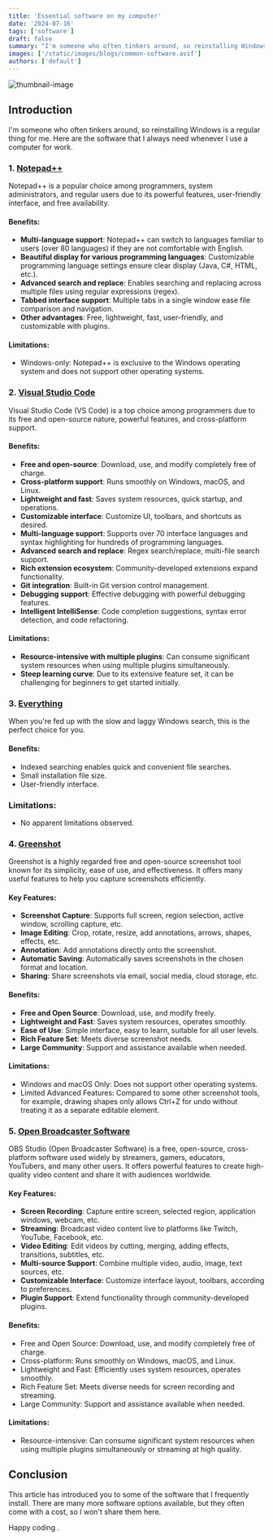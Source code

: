 ```yaml
---
title: 'Essential software on my computer'
date: '2024-07-16'
tags: ['software']
draft: false
summary: "I'm someone who often tinkers around, so reinstalling Windows is a regular thing for me. Here are the software that I always need whenever I use a computer for work."
images: ['/static/images/blogs/common-software.avif']
authors: ['default']
---
```



![thumbnail-image](/static/images/blogs/common-software.avif)

<UnsplashPhotoInfo photoURL="https://unsplash.com/@iyussugiharto" author="iyussugiharto" />

## Introduction

I'm someone who often tinkers around, so reinstalling Windows is a regular thing for me. Here are the software that I always need whenever I use a computer for work.

### 1. [Notepad++](https://notepad-plus-plus.org/downloads/)

Notepad++ is a popular choice among programmers, system administrators, and regular users due to its powerful features, user-friendly interface, and free availability.

#### Benefits:

- **Multi-language support**: Notepad++ can switch to languages familiar to users (over 80 languages) if they are not comfortable with English.
- **Beautiful display for various programming languages**: Customizable programming language settings ensure clear display (Java, C#, HTML, etc.).
- **Advanced search and replace**: Enables searching and replacing across multiple files using regular expressions (regex).
- **Tabbed interface support**: Multiple tabs in a single window ease file comparison and navigation.
- **Other advantages**: Free, lightweight, fast, user-friendly, and customizable with plugins.

#### Limitations:

- Windows-only: Notepad++ is exclusive to the Windows operating system and does not support other operating systems.

### 2. [Visual Studio Code](https://code.visualstudio.com/)

Visual Studio Code (VS Code) is a top choice among programmers due to its free and open-source nature, powerful features, and cross-platform support.

#### Benefits:

- **Free and open-source**: Download, use, and modify completely free of charge.
- **Cross-platform support**: Runs smoothly on Windows, macOS, and Linux.
- **Lightweight and fast**: Saves system resources, quick startup, and operations.
- **Customizable interface**: Customize UI, toolbars, and shortcuts as desired.
- **Multi-language support**: Supports over 70 interface languages and syntax highlighting for hundreds of programming languages.
- **Advanced search and replace**: Regex search/replace, multi-file search support.
- **Rich extension ecosystem**: Community-developed extensions expand functionality.
- **Git integration**: Built-in Git version control management.
- **Debugging support**: Effective debugging with powerful debugging features.
- **Intelligent IntelliSense**: Code completion suggestions, syntax error detection, and code refactoring.

#### Limitations:

- **Resource-intensive with multiple plugins**: Can consume significant system resources when using multiple plugins simultaneously.
- **Steep learning curve**: Due to its extensive feature set, it can be challenging for beginners to get started initially.

### 3. [Everything](https://www.voidtools.com/)

When you're fed up with the slow and laggy Windows search, this is the perfect choice for you.

#### Benefits:

- Indexed searching enables quick and convenient file searches.
- Small installation file size.
- User-friendly interface.

### Limitations:

- No apparent limitations observed.

### 4. [Greenshot](https://getgreenshot.org/)

Greenshot is a highly regarded free and open-source screenshot tool known for its simplicity, ease of use, and effectiveness. It offers many useful features to help you capture screenshots efficiently.

#### Key Features:

- **Screenshot Capture**: Supports full screen, region selection, active window, scrolling capture, etc.
- **Image Editing**: Crop, rotate, resize, add annotations, arrows, shapes, effects, etc.
- **Annotation**: Add annotations directly onto the screenshot.
- **Automatic Saving**: Automatically saves screenshots in the chosen format and location.
- **Sharing**: Share screenshots via email, social media, cloud storage, etc.

#### Benefits:

- **Free and Open Source**: Download, use, and modify freely.
- **Lightweight and Fast**: Saves system resources, operates smoothly.
- **Ease of Use**: Simple interface, easy to learn, suitable for all user levels.
- **Rich Feature Set**: Meets diverse screenshot needs.
- **Large Community**: Support and assistance available when needed.

#### Limitations:

- Windows and macOS Only: Does not support other operating systems.
- Limited Advanced Features: Compared to some other screenshot tools, for example, drawing shapes only allows Ctrl+Z for undo without treating it as a separate editable element.

### 5. [Open Broadcaster Software](https://obsproject.com/)

OBS Studio (Open Broadcaster Software) is a free, open-source, cross-platform software used widely by streamers, gamers, educators, YouTubers, and many other users. It offers powerful features to create high-quality video content and share it with audiences worldwide.

#### Key Features:

- **Screen Recording**: Capture entire screen, selected region, application windows, webcam, etc.
- **Streaming**: Broadcast video content live to platforms like Twitch, YouTube, Facebook, etc.
- **Video Editing**: Edit videos by cutting, merging, adding effects, transitions, subtitles, etc.
- **Multi-source Support**: Combine multiple video, audio, image, text sources, etc.
- **Customizable Interface**: Customize interface layout, toolbars, according to preferences.
- **Plugin Support**: Extend functionality through community-developed plugins.

#### Benefits:

- Free and Open Source: Download, use, and modify completely free of charge.
- Cross-platform: Runs smoothly on Windows, macOS, and Linux.
- Lightweight and Fast: Efficiently uses system resources, operates smoothly.
- Rich Feature Set: Meets diverse needs for screen recording and streaming.
- Large Community: Support and assistance available when needed.

#### Limitations:

- Resource-intensive: Can consume significant system resources when using multiple plugins simultaneously or streaming at high quality.

## Conclusion

This article has introduced you to some of the software that I frequently install.
There are many more software options available, but they often come with a cost, so I won't share them here.

Happy coding <Twemoji emoji="clinking-beer-mugs" />.
